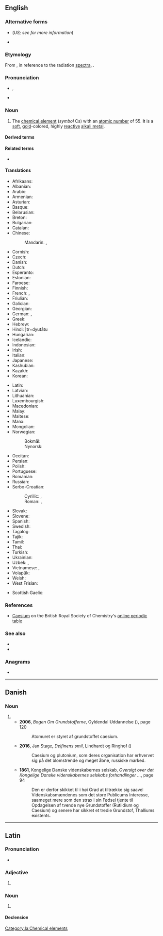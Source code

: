 {{also|Caesium|Cäsium|cæsium}}
==English==
{{elements|en|Cs|xenon|Xe|barium|Ba}}

===Alternative forms===
* {{l|en|cesium}} (''US; see {{w|Caesium|the Wikipedia article}} for more information'')
* {{l|en|cæsium}}

===Etymology===
From {{etyl|la|en}} {{m|la|caesius||sky-blue}}, in reference to the radiation [[spectra]], {{suffix|en||-ium}}.

===Pronunciation===
* {{enPR|sē'zēəm}}, {{IPA|en|/ˈsiːzi.əm/}}
* {{audio|en|En-us-caesium.ogg|audio (US)}}

===Noun===
{{en-noun|-}}
{{wikipedia}}

# The [[chemical element]] (''symbol'' Cs) with an [[atomic number]] of 55. It is a [[soft]], [[gold]]-colored, highly [[reactive]] [[alkali metal]].

====Derived terms====
{{der3|en
|{{l|en|caesium auride}}, {{l|en|cesium auride}}
|{{l|en|caesium azide}}, {{l|en|cesium azide}}
|{{l|en|caesium cell}}, {{l|en|cesium cell}}
|{{l|en|caesium chloride}}, {{l|en|cesium chloride}}
|{{l|en|caesium clock}}, {{l|en|cesium clock}}
|{{l|en|caesium fluoride}}, {{l|en|cesium fluoride}}
|{{l|en|caesium hydroxide}}, {{l|en|cesium hydroxide}}
|{{l|en|caesium iodide}}, {{l|en|cesium iodide}}
|{{l|en|caesium nitrate}}, {{l|en|cesium nitrate}}
}}

====Related terms====
* {{l|en|caesious}}

====Translations====
{{trans-top|a metallic chemical element}}
* Afrikaans: {{t+|af|sesium}}
* Albanian: {{t+|sq|cezium|?}}
* Arabic: {{t|ar|سِيزْيُوم|m|tr=sizyum}}
* Armenian: {{t|hy|ցեզիում}}
* Asturian: {{t|ast|cesiu|m}}
* Basque: {{t|eu|zesioa}}
* Belarusian: {{t|be|цэ́зій|m}}
* Breton: {{t|br|seziom|?}}
* Bulgarian: {{t|bg|це́зий|m}}
* Catalan: {{t+|ca|cesi|m}}
* Chinese:
*: Mandarin: {{t+|cmn|銫}}, {{t+|cmn|铯|tr=sè}}
* Cornish: {{t|kw|cesyum|?}}
* Czech: {{t+|cs|cesium|?}}
* Danish: {{t+|da|cæsium|?}}
* Dutch: {{t+|nl|cesium|n}}
* Esperanto: {{t+|eo|cezio}}
* Estonian: {{t+|et|tseesium}}
* Faroese: {{t|fo|sesium|?}}
* Finnish: {{t+|fi|cesium}}
* French: {{t+|fr|césium|m}}, {{t+|fr|cæsium|m}} <!--source: Petit Larousse, 1989-->
* Friulian: {{t|fur|cesi|?}}
* Galician: {{t+|gl|cesio|m}}
* Georgian: {{t|ka|ცეზიუმი}}
* German: {{t+|de|Cäsium|n}}, {{t+|de|Zäsium|n}}
* Greek: {{t+|el|καίσιο|n}}
* Hebrew: {{t+|he|צזיום|?|tr=tsezyum}}
* Hindi: {{t|hi|द्युतातु|?}}|tr=dyutātu
* Hungarian: {{t+|hu|cézium}}
* Icelandic: {{t+|is|sesín|?}}
* Indonesian: {{t+|id|cesium}}
* Irish: {{t|ga|caeisiam|m}}
* Italian: {{t+|it|cesio|m}}
* Japanese: {{t+|ja|セシウム|tr=seshiumu}}
* Kashubian: {{t|csb|céz}}
* Kazakh: {{t+|kk|цезий}}
* Korean: {{t+|ko|세슘}}
{{trans-mid}}
* Latin: {{t+|la|caesium|n}}
* Latvian: {{t+|lv|cēzijs|?}}
* Lithuanian: {{t+|lt|cezis|?}}
* Luxembourgish: {{t|lb|Zäsium|?}}
* Macedonian: {{t|mk|цезиум|m}}
* Malay: {{t|ms|sesium}}
* Maltese: {{t|mt|siżju|?}}
* Manx: {{t|gv|kaishum|?}}
* Mongolian: {{t+|mn|цези}}
* Norwegian:
*: Bokmål: {{t|nb|cesium|n}}
*: Nynorsk: {{t+|nn|cesium|n}}
* Occitan: {{t|oc|cèsi|m}}
* Persian: {{t+|fa|سزیم|tr=seziyom}}
* Polish: {{t+|pl|cez|m}}
* Portuguese: {{t+|pt|césio|?}}
* Romanian: {{t+|ro|cesiu|n}}
* Russian: {{t+|ru|це́зий|m}}
* Serbo-Croatian:
*: Cyrillic: {{t|sh|це̑зиј|m}}, {{t|sh|цезиjум|m}}
*: Roman: {{t+|sh|cȇzij|m}}, {{t|sh|cezijum|m}}
* Slovak: {{t+|sk|cézium|?}}
* Slovene: {{t+|sl|cẹ́zij|m}}
* Spanish: {{t+|es|cesio|m}}
* Swedish: {{t+|sv|cesium|n}}
* Tagalog: {{t|tl|sesyo}}
* Tajik: {{t|tg|сезий}}
* Tamil: {{t|ta|சீரிலியம்}}
* Thai: {{t|th|ซีเซียม}}
* Turkish: {{t+|tr|sezyum}}
* Ukrainian: {{t+|uk|це́зій|m}}
* Uzbek: {{t+|uz|цезий}}, {{t|uz|tseziy}}
* Vietnamese: {{t|vi|xezi}}, {{t|vi|xêzi}}
* Volapük: {{t+|vo|zäsin}}
* Welsh: {{t+|cy|cesiwm|m}}
* West Frisian: {{t|fy|cesium|?}}
{{trans-bottom}}

{{checktrans-top}}
* Scottish Gaelic: {{t-check|gd|caeisiam}}
{{trans-bottom}}

===References===
* [https://www.rsc.org/periodic-table/element/55/caesium Caesium] on the British Royal Society of Chemistry's [https://www.rsc.org/periodic-table online periodic table]

===See also===
* {{l|en|lepidolite}}
* {{l|en|pollucite}}

===Anagrams===
* {{anagrams|en|a=aceimsu|aeciums|æciums}}

----

==Danish==

===Noun===
{{da-noun}}

# {{alternative spelling of|da|cæsium}}
#* '''2006''', ''Bogen Om Grundstofferne'', Gyldendal Uddannelse ({{ISBN|9788702050080}}), page 120
#*: Atomuret er styret af grundstoffet caesium.
#* '''2016''', Jan Stage, ''Delfinens smil'', Lindhardt og Ringhof ({{ISBN|9788711463451}})
#*: Caesium og plutonium, som deres  organisation har erhvervet sig på det blomstrende og meget åbne, russiske  marked.
#* '''1861''', Kongelige Danske videnskabernes selskab, ''Oversigt over det Kongelige Danske videnskabernes selskabs forhandlinger ...'', page 94
#*: Den er derfor skikket til i høi Grad at tiltrække sig saavel Videnskabsmændenes  som det store Publicums Interesse, saameget mere som den strax i sin Fødsel  tjente til Opdagelsen af tvende nye Grundstoffer (Rutiidium og Caesium) og  senere har sikkret et tredie Grundstof, Thalliums{{sic}} existents.

----

==Latin==
{{wikipedia|lang=la}}

===Pronunciation===
* {{la-IPA|caesium|eccl=yes}}

===Adjective===
{{la-adj-form|caesium}}

# {{inflection of|la|caesius||nom|n|s}}

===Noun===
{{la-noun|caesium<2.-ium>}}

# {{l|en|caesium}}

====Declension====
{{la-ndecl|caesium<2.-ium>}}

[[Category:la:Chemical elements]]